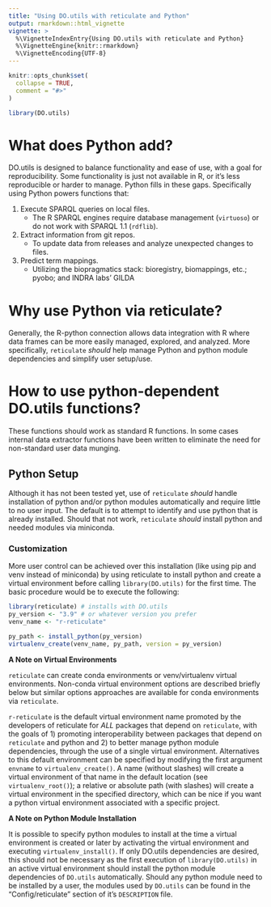 ```yaml
---
title: "Using DO.utils with reticulate and Python"
output: rmarkdown::html_vignette
vignette: >
  %\VignetteIndexEntry{Using DO.utils with reticulate and Python}
  %\VignetteEngine{knitr::rmarkdown}
  %\VignetteEncoding{UTF-8}
---
```


```r
knitr::opts_chunk$set(
  collapse = TRUE,
  comment = "#>"
)
```

```r
library(DO.utils)
```


# What does Python add?

DO.utils is designed to balance functionality and ease of use, with a goal for reproducibility. Some functionality is just not available in R, or it's less reproducible or harder to manage. Python fills in these gaps. Specifically using Python powers functions that:

1. Execute SPARQL queries on local files.
    - The R SPARQL engines require database management (`virtuoso`) or do not work with SPARQL 1.1 (`rdflib`).
2. Extract information from git repos.
    - To update data from releases and analyze unexpected changes to files.
3. Predict term mappings.
    - Utilizing the biopragmatics stack: bioregistry, biomappings, etc.; pyobo; and INDRA labs' GILDA


# Why use Python via reticulate?

Generally, the R-python connection allows data integration with R where data frames can be more easily managed, explored, and analyzed. More specifically, `reticulate` _should_ help manage Python and python module dependencies and simplify user setup/use.


# How to use python-dependent DO.utils functions?

These functions should work as standard R functions. In some cases internal data extractor functions have been written to eliminate the need for non-standard user data munging.


## Python Setup

Although it has not been tested yet, use of `reticulate` _should_ handle installation of python and/or python modules automatically and require little to no user input. The default is to attempt to identify and use python that is already installed. Should that not work, `reticulate` _should_ install python and needed modules via miniconda.


### Customization

More user control can be achieved over this installation (like using pip and venv instead of miniconda) by using reticulate to install python and create a virtual environment before calling `library(DO.utils)` for the first time. The basic procedure would be to execute the following:

```r
library(reticulate) # installs with DO.utils
py_version <- "3.9" # or whatever version you prefer
venv_name <- "r-reticulate"

py_path <- install_python(py_version)
virtualenv_create(venv_name, py_path, version = py_version)
```


**A Note on Virtual Environments**

`reticulate` can create conda environments or venv/virtualenv virtual environments. Non-conda virtual environment options are described briefly below but similar options approaches are available for conda environments via `reticulate`.

`r-reticulate` is the default virtual environment name promoted by the developers of reticulate for _ALL_ packages that depend on `reticulate`, with the goals of 1) promoting interoperability between packages that depend on `reticulate` and python and 2) to better manage python module dependencies, through the use of a single virtual environment. Alternatives to this default environment can be specified by modifying the first argument `envname` to `virtualenv_create()`. A name (without slashes) will create a virtual environment of that name in the default location (see `virtualenv_root()`); a relative or absolute path (with slashes) will create a virtual environment in the specified directory, which can be nice if you want a python virtual environment associated with a specific project.


**A Note on Python Module Installation**

It is possible to specify python modules to install at the time a virtual environment is created or later by activating the virtual environment and executing `virtualenv_install()`. If only DO.utils dependencies are desired, this should not be necessary as the first execution of `library(DO.utils)` in an active virtual environment should install the python module dependencies of `DO.utils` automatically. Should any python module need to be installed by a user, the modules used by `DO.utils` can be found in the "Config/reticulate" section of it's `DESCRIPTION` file.



